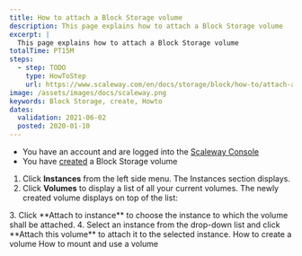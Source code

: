 ```yaml
---
title: How to attach a Block Storage volume 
description: This page explains how to attach a Block Storage volume
excerpt: |
  This page explains how to attach a Block Storage volume
totalTime: PT15M
steps:
  - step: TODO
    type: HowToStep
    url: https://www.scaleway.com/en/docs/storage/block/how-to/attach-a-volume
image: /assets/images/docs/scaleway.png
keywords: Block Storage, create, Howto
dates:
  validation: 2021-06-02
  posted: 2020-01-10
---
```


<Message type="requirement">

- You have an account and are logged into the [Scaleway Console](https://console.scaleway.com/) 
- You have [created](/storage/block/how-to/create-a-volume/) a Block Storage volume

</Message>

1. Click **Instances** from the left side menu. The Instances section displays.  
2. Click **Volumes** to display a list of all your current volumes. The newly created volume displays on top of the list:
  <Lightbox src="scaleway-volume-created.png" alt="" />
3. Click **Attach to instance** to choose the instance to which the volume shall be attached.
4. Select an instance from the drop-down list and click **Attach this volume** to attach it to the selected instance.
  <Lightbox src="scaleway-attach-volume.png" alt="" />

<Navigation title="See Also">
  <PreviousButton to="/storage/block/how-to/create-a-volume/">How to create a volume</PreviousButton>
  <NextButton to="/storage/block/how-to/mount-and-use-volume/">How to mount and use a volume</NextButton>
</Navigation>
